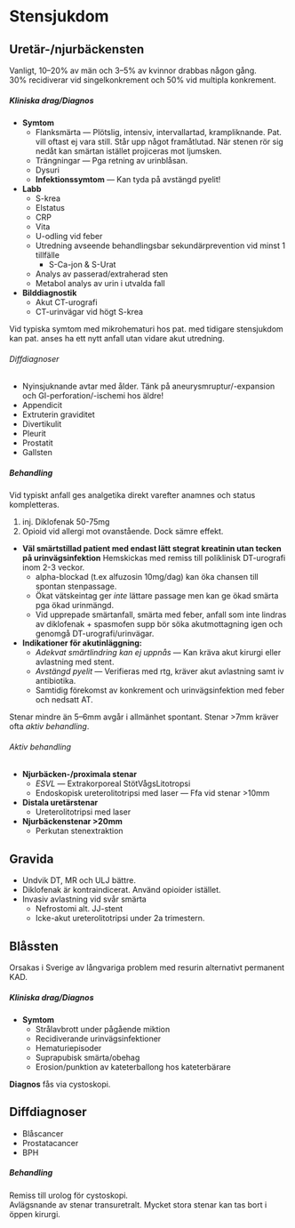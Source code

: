 # Stensjukdom

## Uretär-/njurbäckensten

Vanligt, 10--20% av män och 3--5% av kvinnor drabbas någon gång.            
30% recidiverar vid singelkonkrement och 50% vid multipla konkrement.

##### Kliniska drag/Diagnos

- **Symtom**
  - Flanksmärta --- Plötslig, intensiv, intervallartad, krampliknande. Pat. vill
  oftast ej vara still. Står upp något framåtlutad. När stenen rör sig nedåt kan
  smärtan istället projiceras mot ljumsken.
  - Trängningar --- Pga retning av urinblåsan.
  - Dysuri
  - **Infektionssymtom** --- Kan tyda på avstängd pyelit!

- **Labb**
  - S-krea
  - Elstatus
  - CRP
  - Vita
  - U-odling vid feber
  - Utredning avseende behandlingsbar sekundärprevention vid minst 1 tillfälle
    - S-Ca-jon & S-Urat
  - Analys av passerad/extraherad sten
  - Metabol analys av urin i utvalda fall
- **Bilddiagnostik**
  - Akut CT-urografi
  - CT-urinvägar vid högt S-krea

Vid typiska symtom med mikrohematuri hos pat. med tidigare stensjukdom kan pat.
anses ha ett nytt anfall utan vidare akut utredning.

###### Diffdiagnoser

- Nyinsjuknande avtar med ålder. Tänk på aneurysmruptur/-expansion och GI-perforation/-ischemi hos äldre!              
- Appendicit
- Extruterin graviditet
- Divertikulit
- Pleurit
- Prostatit
- Gallsten

##### Behandling

Vid typiskt anfall ges analgetika direkt varefter anamnes och status
kompletteras.

1. inj. Diklofenak 50-75mg
2. Opioid vid allergi mot ovanstående. Dock sämre effekt.

- **Väl smärtstillad patient med endast lätt stegrat kreatinin utan tecken på
urinvägsinfektion** Hemskickas med remiss till poliklinisk DT-urografi inom
2-3 veckor.
  - alpha-blockad (t.ex alfuzosin 10mg/dag) kan öka chansen till spontan
  stenpassage.
  - Ökat vätskeintag ger *inte* lättare passage men kan ge ökad smärta pga ökad
  urinmängd.
  - Vid upprepade smärtanfall, smärta med feber, anfall som inte lindras av
  diklofenak + spasmofen supp bör söka akutmottagning igen och genomgå
  DT-urografi/urinvägar.
- **Indikationer för akutinläggning:**
  - *Adekvat smärtlindring kan ej uppnås* --- Kan kräva akut kirurgi eller
  avlastning med stent.
  - *Avstängd pyelit* --- Verifieras med rtg, kräver akut avlastning samt iv
  antibiotika.
  - Samtidig förekomst av konkrement och urinvägsinfektion med feber och nedsatt
    AT.

Stenar mindre än 5--6mm avgår i allmänhet spontant. Stenar >7mm kräver ofta
*aktiv behandling*.

###### Aktiv behandling

- **Njurbäcken-/proximala stenar**
  - *ESVL* --- Extrakorporeal StötVågsLitotropsi
  - Endoskopisk ureterolitotripsi med laser --- Ffa vid stenar >10mm
- **Distala uretärstenar**
  - Ureterolitotripsi med laser
- **Njurbäckenstenar >20mm**
  - Perkutan stenextraktion

::: {.callout-tip}

## Gravida

- Undvik DT, MR och ULJ bättre.
- Diklofenak är kontraindicerat. Använd opioider istället.
- Invasiv avlastning vid svår smärta
  - Nefrostomi alt. JJ-stent
  - Icke-akut ureterolitotripsi under 2a trimestern.
:::

## Blåssten

Orsakas i Sverige av långvariga problem med resurin alternativt permanent KAD.

##### Kliniska drag/Diagnos

- **Symtom**
  - Strålavbrott under pågående miktion
  - Recidiverande urinvägsinfektioner
  - Hematuriepisoder
  - Suprapubisk smärta/obehag
  - Erosion/punktion av kateterballong hos kateterbärare

**Diagnos** fås via cystoskopi.

::: {.callout-tip}

## Diffdiagnoser

- Blåscancer
- Prostatacancer
- BPH

:::

##### Behandling

Remiss till urolog för cystoskopi.      
Avlägsnande av stenar transuretralt. Mycket stora stenar kan tas bort i öppen
kirurgi.
